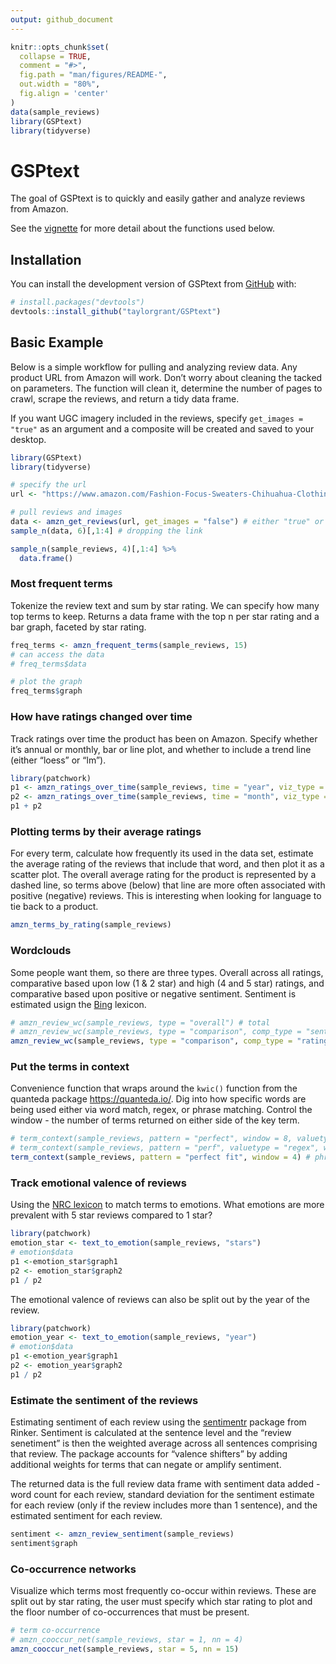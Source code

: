 ```yaml
---
output: github_document
---
```


<!-- README.md is generated from README.Rmd. Please edit that file -->

```r
knitr::opts_chunk$set(
  collapse = TRUE,
  comment = "#>",
  fig.path = "man/figures/README-",
  out.width = "80%",
  fig.align = 'center'
)
data(sample_reviews)
library(GSPtext)
library(tidyverse)
```

# GSPtext

<!-- badges: start -->
<!-- badges: end -->

The goal of GSPtext is to quickly and easily gather and analyze reviews from Amazon.

See the [vignette](https://github.com/taylorgrant/GSPtext/blob/main/vignettes/GSPtext.Rmd) for more detail about the functions used below. 

## Installation

You can install the development version of GSPtext from [GitHub](https://github.com/) with:

``` r
# install.packages("devtools")
devtools::install_github("taylorgrant/GSPtext")
```

## Basic Example

Below is a simple workflow for pulling and analyzing review data. Any product URL from Amazon will work. Don't worry about cleaning the tacked on parameters. The function will clean it, determine the number of pages to crawl, scrape the reviews, and return a tidy data frame. 

If you want UGC imagery included in the reviews, specify `get_images = "true"` as an argument and a composite will be created and saved to your desktop.

```r
library(GSPtext)
library(tidyverse)

# specify the url 
url <- "https://www.amazon.com/Fashion-Focus-Sweaters-Chihuahua-Clothing/dp/B07L1LHNGN/?_encoding=UTF8"

# pull reviews and images 
data <- amzn_get_reviews(url, get_images = "false") # either "true" or "false" for images
sample_n(data, 6)[,1:4] # dropping the link

```

```r
sample_n(sample_reviews, 4)[,1:4] %>% 
  data.frame()
```

### Most frequent terms 

Tokenize the review text and sum by star rating. We can specify how many top terms to keep. Returns a data frame with the top n per star rating and a bar graph, faceted by star rating. 

```r
freq_terms <- amzn_frequent_terms(sample_reviews, 15)
# can access the data 
# freq_terms$data

# plot the graph
freq_terms$graph
```

### How have ratings changed over time 

Track ratings over time the product has been on Amazon. Specify whether it's annual or monthly, bar or line plot, and whether to include a trend line (either "loess" or "lm").

```r
library(patchwork)
p1 <- amzn_ratings_over_time(sample_reviews, time = "year", viz_type = 'bar')
p2 <- amzn_ratings_over_time(sample_reviews, time = "month", viz_type = 'line', trend = "lm")
p1 + p2
```

### Plotting terms by their average ratings 

For every term, calculate how frequently its used in the data set, estimate the average rating of the reviews that include that word, and then plot it as a scatter plot. The overall average rating for the product is represented by a dashed line, so terms above (below) that line are more often associated with positive (negative) reviews. This is interesting when looking for language to tie back to a product.  

```r
amzn_terms_by_rating(sample_reviews)
```

### Wordclouds

Some people want them, so there are three types. Overall across all ratings, comparative based upon low (1 & 2 star) and high (4 and 5 star) ratings, and comparative based upon positive or negative sentiment. Sentiment is estimated usign the [Bing](https://www.cs.uic.edu/~liub/FBS/sentiment-analysis.html) lexicon. 

```r
# amzn_review_wc(sample_reviews, type = "overall") # total
# amzn_review_wc(sample_reviews, type = "comparison", comp_type = "sentiment") # by sentiment
amzn_review_wc(sample_reviews, type = "comparison", comp_type = "rating") # by hi and lo rating
```

### Put the terms in context 

Convenience function that wraps around the `kwic()` function from the quanteda package <https://quanteda.io/>. Dig into how specific words are being used either via word match, regex, or phrase matching. Control the window - the number of terms returned on either side of the key term. 

```r
# term_context(sample_reviews, pattern = "perfect", window = 8, valuetype = "glob") # standard
# term_context(sample_reviews, pattern = "perf", valuetype = "regex", window = 4) # regex
term_context(sample_reviews, pattern = "perfect fit", window = 4) # phrase
```

### Track emotional valence of reviews 

Using the [NRC lexicon](https://saifmohammad.com/WebPages/NRC-Emotion-Lexicon.htm#:~:text=NRC%20Word%2DEmotion%20Association%20Lexicon,were%20manually%20done%20by%20crowdsourcing.) to match terms to emotions. What emotions are more prevalent with 5 star reviews compared to 1 star?  

```r
library(patchwork)
emotion_star <- text_to_emotion(sample_reviews, "stars")
# emotion$data
p1 <-emotion_star$graph1
p2 <- emotion_star$graph2
p1 / p2
```

The emotional valence of reviews can also be split out by the year of the review. 

```r
library(patchwork)
emotion_year <- text_to_emotion(sample_reviews, "year")
# emotion$data
p1 <-emotion_year$graph1
p2 <- emotion_year$graph2
p1 / p2
```

### Estimate the sentiment of the reviews 

Estimating sentiment of each review using the [sentimentr](https://github.com/trinker/sentimentr) package from Rinker. Sentiment is calculated at the sentence level and the "review senetiment" is then the weighted average across all sentences comprising that review. The package accounts for "valence shifters" by adding additional weights for terms that can negate or amplify sentiment. 

The returned data is the full review data frame with sentiment data added - word count for each review, standard deviation for the sentiment estimate for each review (only if the review includes more than 1 sentence), and the estimated sentiment for each review. 

```r
sentiment <- amzn_review_sentiment(sample_reviews)
sentiment$graph
```

### Co-occurrence networks 

Visualize which terms most frequently co-occur within reviews. These are split out by star rating, the user must specify which star rating to plot and the floor number of co-occurrences that must be present. 

```r
# term co-occurrence 
# amzn_cooccur_net(sample_reviews, star = 1, nn = 4)
amzn_cooccur_net(sample_reviews, star = 5, nn = 15)
```

